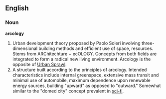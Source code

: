 ==English==

===Noun===
'''arcology'''
# Urban development theory proposed by Paolo Soleri involving three-dimensional building methods and efficient use of space, resources.  Stems from ARChitechture + ecOLOGY.  Concepts from both fields are integrated to form a radical new living environment.  Arcology is the opposite of [[Urban Sprawl]].
# A structure built according to the principles of arcology.  Intended characteristics include internal greenspace, extensive mass transit and minimal use of automobile, maximum dependence upon renewable energy sources, building "upward" as opposed to "outward."  Somewhat similar to the "domed city" concept prevalent in [[sci-fi]].